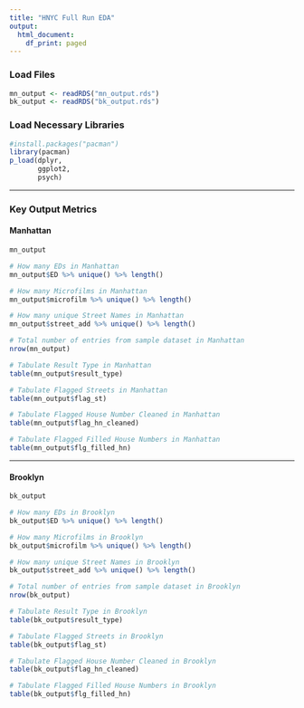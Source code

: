 ```yaml
---
title: "HNYC Full Run EDA"
output:
  html_document:
    df_print: paged
---
```


### Load Files
```r
mn_output <- readRDS("mn_output.rds")
bk_output <- readRDS("bk_output.rds")
```

### Load Necessary Libraries
```r
#install.packages("pacman")
library(pacman)
p_load(dplyr,
       ggplot2,
       psych)
```

***
### Key Output Metrics

#### Manhattan
```r
mn_output
```

```r
# How many EDs in Manhattan
mn_output$ED %>% unique() %>% length()

# How many Microfilms in Manhattan
mn_output$microfilm %>% unique() %>% length()

# How many unique Street Names in Manhattan
mn_output$street_add %>% unique() %>% length()

# Total number of entries from sample dataset in Manhattan
nrow(mn_output)

# Tabulate Result Type in Manhattan
table(mn_output$result_type)

# Tabulate Flagged Streets in Manhattan
table(mn_output$flag_st)

# Tabulate Flagged House Number Cleaned in Manhattan
table(mn_output$flag_hn_cleaned)

# Tabulate Flagged Filled House Numbers in Manhattan
table(mn_output$flg_filled_hn)
```

***

#### Brooklyn
```r
bk_output
```

```r
# How many EDs in Brooklyn
bk_output$ED %>% unique() %>% length()

# How many Microfilms in Brooklyn
bk_output$microfilm %>% unique() %>% length()

# How many unique Street Names in Brooklyn
bk_output$street_add %>% unique() %>% length()

# Total number of entries from sample dataset in Brooklyn
nrow(bk_output)

# Tabulate Result Type in Brooklyn
table(bk_output$result_type)

# Tabulate Flagged Streets in Brooklyn
table(bk_output$flag_st)

# Tabulate Flagged House Number Cleaned in Brooklyn
table(bk_output$flag_hn_cleaned)

# Tabulate Flagged Filled House Numbers in Brooklyn
table(bk_output$flg_filled_hn)
```


